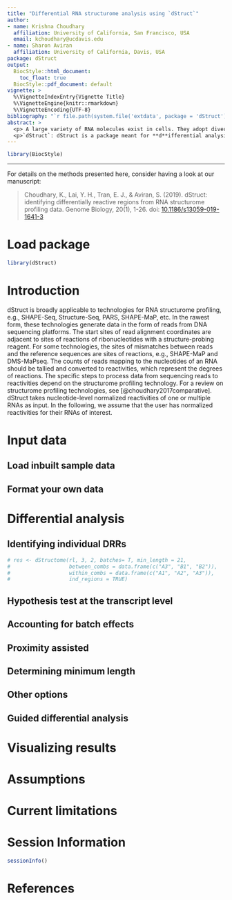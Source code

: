 ```yaml
---
title: "Differential RNA structurome analysis using `dStruct`"
author: 
- name: Krishna Choudhary
  affiliation: University of California, San Francisco, USA
  email: kchoudhary@ucdavis.edu
- name: Sharon Aviran
  affiliation: University of California, Davis, USA
package: dStruct
output: 
  BiocStyle::html_document:
    toc_float: true
  BiocStyle::pdf_document: default
vignette: >
  %\VignetteIndexEntry{Vignette Title}
  %\VignetteEngine{knitr::rmarkdown}
  %\VignetteEncoding{UTF-8}
bibliography: "`r file.path(system.file('extdata', package = 'dStruct'), 'refs.bib')`"
abstract: > 
  <p> A large variety of RNA molecules exist in cells. They adopt diverse structures to serve important cellular functions. In the last decade, a number of deep sequencing-based technologies have been developed to study RNA structures at a genome-wide scale, at high resolution, and in vivo or in vitro. These technologies generate large-scale and highly noisy data. A common goal in many studies utilizing such data is to compare RNA structuromes under two or more conditions, and identify RNAs or regions thereof that may have altered structures between the conditions. 
  <p>`dStruct`: dStruct is a package meant for **d**ifferential analysis of RNA **Struct**urome profiling data [@choudhary2019dStruct]. It is broadly applicable to all existing technologies for RNA structurome profiling. It accounts for inherent biological variation in structuromes between replicate samples and returns differential regions. Here, we describe the input data format required by dStruct, provide use cases, and discuss various options for analysis and visualization. Additionally, we highlight the assumptions underlying dStruct and discuss its current limitations.
---
```


<style type="text/css">
.smaller {
  font-size: 15px
}
</style>

```r
library(BiocStyle)
```

*** 

For details on the methods presented here, consider having a look at our manuscript:

> Choudhary, K., Lai, Y. H., Tran, E. J., & Aviran, S. (2019). dStruct: identifying differentially reactive regions from RNA structurome profiling data. Genome Biology, 20(1), 1-26. doi: [10.1186/s13059-019-1641-3](https://doi.org/10.1186/s13059-019-1641-3)

# Load package {-}
```r
library(dStruct)
```

# Introduction

dStruct is broadly applicable to technologies for RNA structurome profiling, e.g., SHAPE-Seq, Structure-Seq, PARS, SHAPE-MaP, etc. In the rawest form, these technologies generate data in the form of reads from DNA sequencing platforms. The start sites of read alignment coordinates are adjacent to sites of reactions of ribonucleotides with a structure-probing reagent. For some technologies, the sites of mismatches between reads and the reference sequences are sites of reactions, e.g., SHAPE-MaP and DMS-MaPseq. The counts of reads mapping to the nucleotides of an RNA should be tallied and converted to reactivities, which represent the degrees of reactions. The specific steps to process data from sequencing reads to reactivities depend on the structurome profiling technology. For a review on structurome profiling technologies, see [@choudhary2017comparative]. dStruct takes nucleotide-level normalized reactivities of one or multiple RNAs as input. In the following, we assume that the user has normalized reactivities for their RNAs of interest. 

# Input data

## Load inbuilt sample data

## Format your own data
	
# Differential analysis
	
## Identifying individual DRRs

```r
# res <- dStructome(rl, 3, 2, batches= T, min_length = 21,
#                   between_combs = data.frame(c("A3", "B1", "B2")),
#                   within_combs = data.frame(c("A1", "A2", "A3")),
#                   ind_regions = TRUE)
```

## Hypothesis test at the transcript level

## Accounting for batch effects

## Proximity assisted

## Determining minimum length

## Other options

## Guided differential analysis

# Visualizing results

# Assumptions

# Current limitations

# Session Information

```r
sessionInfo()
```

# References
